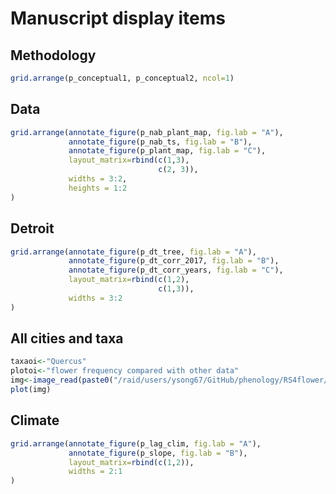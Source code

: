 # Manuscript display items

## Methodology
```r
grid.arrange(p_conceptual1, p_conceptual2, ncol=1)
```

## Data
```r
grid.arrange(annotate_figure(p_nab_plant_map, fig.lab = "A"),
             annotate_figure(p_nab_ts, fig.lab = "B"),
             annotate_figure(p_plant_map, fig.lab = "C"),
             layout_matrix=rbind(c(1,3),
                                 c(2, 3)),
             widths = 3:2,
             heights = 1:2
)
```

## Detroit
```r

grid.arrange(annotate_figure(p_dt_tree, fig.lab = "A"),
             annotate_figure(p_dt_corr_2017, fig.lab = "B"),
             annotate_figure(p_dt_corr_years, fig.lab = "C"),
             layout_matrix=rbind(c(1,2),
                                 c(1,3)),
             widths = 3:2
)
```

## All cities and taxa
```r
taxaoi<-"Quercus"
plotoi<-"flower frequency compared with other data"
img<-image_read(paste0("/raid/users/ysong67/GitHub/phenology/RS4flower/output/data/",taxaoi,"/",plotoi, ".jpg"))
plot(img)
```
## Climate
```r
grid.arrange(annotate_figure(p_lag_clim, fig.lab = "A"),
             annotate_figure(p_slope, fig.lab = "B"),
             layout_matrix=rbind(c(1,2)),
             widths = 2:1
)
```

